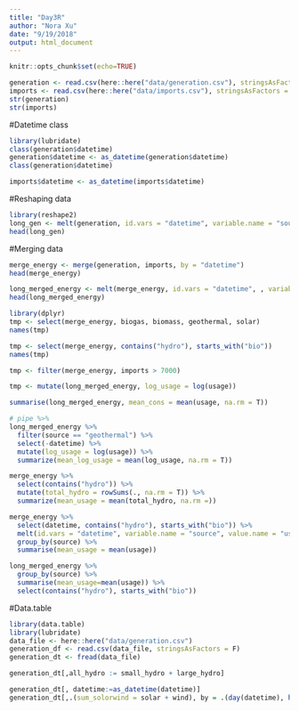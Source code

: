 ```yaml
---
title: "Day3R"
author: "Nora Xu"
date: "9/19/2018"
output: html_document
---
```


```r
knitr::opts_chunk$set(echo=TRUE)
```


```r
generation <- read.csv(here::here("data/generation.csv"), stringsAsFactors = F)
imports <- read.csv(here::here("data/imports.csv"), stringsAsFactors = F)
str(generation)
str(imports)
```

#Datetime class
```r
library(lubridate)
class(generation$datetime)
generation$datetime <- as_datetime(generation$datetime)
class(generation$datetime)

imports$datetime <- as_datetime(imports$datetime)
```

#Reshaping data
```r
library(reshape2)
long_gen <- melt(generation, id.vars = "datetime", variable.name = "source", value.name = "usage")
head(long_gen)
```

#Merging data
```r
merge_energy <- merge(generation, imports, by = "datetime")
head(merge_energy)
```

```r
long_merged_energy <- melt(merge_energy, id.vars = "datetime", , variable.name = "source", value.name = "usage")
head(long_merged_energy)
```

```r
library(dplyr)
tmp <- select(merge_energy, biogas, biomass, geothermal, solar)
names(tmp)

tmp <- select(merge_energy, contains("hydro"), starts_with("bio")) 
names(tmp)

tmp <- filter(merge_energy, imports > 7000)

tmp <- mutate(long_merged_energy, log_usage = log(usage))

summarise(long_merged_energy, mean_cons = mean(usage, na.rm = T))

# pipe %>% 
long_merged_energy %>% 
  filter(source == "geothermal") %>% 
  select(-datetime) %>% 
  mutate(log_usage = log(usage)) %>% 
  summarize(mean_log_usage = mean(log_usage, na.rm = T))
```

```r
merge_energy %>% 
  select(contains("hydro")) %>% 
  mutate(total_hydro = rowSums(., na.rm = T)) %>% 
  summarize(mean_usage = mean(total_hydro, na.rm =))

```

```r
merge_energy %>% 
  select(datetime, contains("hydro"), starts_with("bio")) %>% 
  melt(id.vars = "datetime", variable.name = "source", value.name = "usage") %>% 
  group_by(source) %>% 
  summarise(mean_usage = mean(usage))

long_merged_energy %>% 
  group_by(source) %>% 
  summarise(mean_usage=mean(usage)) %>% 
  select(contains("hydro"), starts_with("bio"))
```

#Data.table
```r
library(data.table)
library(lubridate)
data_file <- here::here("data/generation.csv")
generation_df <- read.csv(data_file, stringsAsFactors = F)
generation_dt <- fread(data_file)
```

```r
generation_dt[,all_hydro := small_hydro + large_hydro]
```

```r
generation_dt[, datetime:=as_datetime(datetime)]
generation_dt[,.(sum_solorwind = solar + wind), by = .(day(datetime), hour(datetime))]
```

